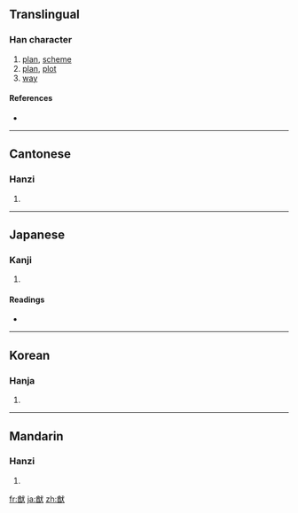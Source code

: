 ==Translingual==

===Han character===
{{Han char|rn=94|rad=犬|as=09|sn=12|four=8363<sub>4</sub>|canj=廿田戈大 (TWIK)}}

# [[plan]], [[scheme]]
# [[plan]], [[plot]]
# [[way]]

====References====
* {{Han ref|kx=0716.010|dkj=20558|dj=1127.170|hdz=21355.080|uh=7337|ud=29495|bh=B7DF|bd=47071}}

----

==Cantonese==

===Hanzi===
{{yue-hanzi|jyut=|y=yau4}}

# {{defn|Cantonese}}

----

==Japanese==

===Kanji===
{{ja-kanji|grade=|rs=犬09}}

# {{defn|Japanese}}

====Readings====
* {{ja-readings|on=[[ゆう]] (yū)|kun=[[はかる]] (hakaru), [[はかりごと]] (hakarigoto)|nanori=}}

----

==Korean==

===Hanja===
{{ko-hanja|hangeul=유|eumhun=|rv=yu|mr=yu|y=yu}}

# {{defn|Korean}}

----

==Mandarin==

===Hanzi===
{{cmn-hanzi|pin=[[pò]] ([[po4]]), [[yóu]] ([[you2]])|wg=p'o<sup>4</sup>, yu<sup>2</sup>}}

# {{defn|Mandarin}}

[[fr:猷]]
[[ja:猷]]
[[zh:猷]]
